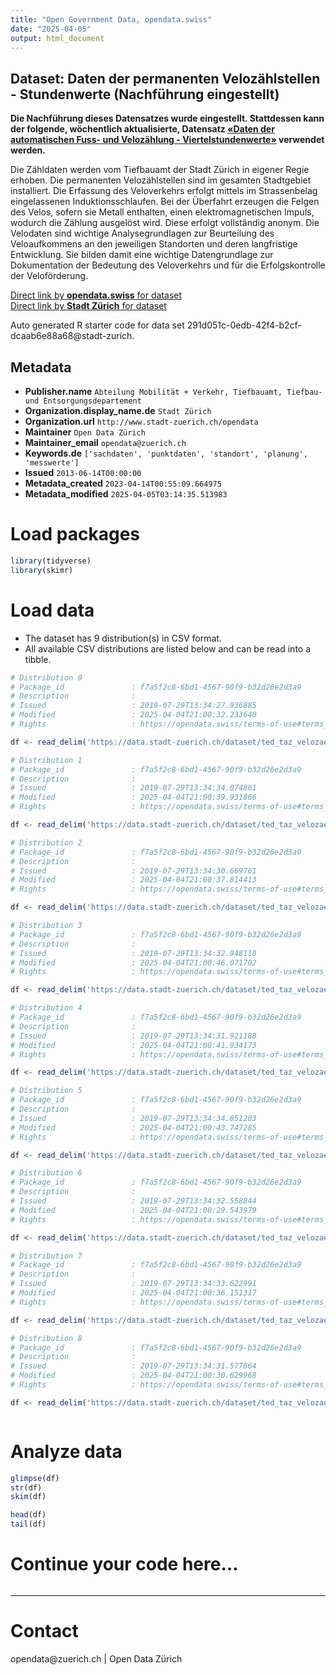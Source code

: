 ```yaml
---
title: "Open Government Data, opendata.swiss"
date: "2025-04-05"
output: html_document
---
```


## Dataset: Daten der permanenten Velozählstellen - Stundenwerte (Nachführung eingestellt)

**Die Nachführung dieses Datensatzes wurde eingestellt. Stattdessen kann der folgende, wöchentlich aktualisierte, Datensatz [«Daten der automatischen Fuss- und Velozählung - Viertelstundenwerte»](https://data.stadt-zuerich.ch/dataset/ted_taz_verkehrszaehlungen_werte_fussgaenger_velo) verwendet werden.**

Die Zähldaten werden vom Tiefbauamt der Stadt Zürich in eigener Regie erhoben. Die permanenten Velozählstellen sind im gesamten Stadtgebiet installiert. Die Erfassung des Veloverkehrs erfolgt mittels im Strassenbelag eingelassenen Induktionsschlaufen. Bei der Überfahrt erzeugen die Felgen des Velos, sofern sie Metall enthalten, einen elektromagnetischen Impuls, wodurch die Zählung ausgelöst wird. Diese erfolgt vollständig anonym. Die Velodaten sind wichtige Analysegrundlagen zur Beurteilung des Veloaufkommens an den jeweiligen Standorten und deren langfristige Entwicklung. Sie bilden damit eine wichtige Datengrundlage zur Dokumentation der Bedeutung des Veloverkehrs und für die Erfolgskontrolle der Veloförderung.

[Direct link by **opendata.swiss** for dataset](https://opendata.swiss/de/dataset/daten-der-permanenten-velozahlstellen-stundenwerte-nachfuhrung-eingestellt1)<br>
[Direct link by **Stadt Zürich** for dataset](https://data.stadt-zuerich.ch/dataset/ted_taz_velozaehlstellen_stundenwerte)

Auto generated R starter code for data set 291d051c-0edb-42f4-b2cf-dcaab6e88a68@stadt-zurich.

## Metadata

- **Publisher.name** `Abteilung Mobilität + Verkehr, Tiefbauamt, Tiefbau- und Entsorgungsdepartement`
- **Organization.display_name.de** `Stadt Zürich`
- **Organization.url** `http://www.stadt-zuerich.ch/opendata`
- **Maintainer** `Open Data Zürich`
- **Maintainer_email** `opendata@zuerich.ch`
- **Keywords.de** `['sachdaten', 'punktdaten', 'standort', 'planung', 'messwerte']`
- **Issued** `2013-06-14T00:00:00`
- **Metadata_created** `2023-04-14T00:55:09.664975`
- **Metadata_modified** `2025-04-05T03:14:35.513983`


# Load packages

```r

library(tidyverse)
library(skimr)

```

# Load data

-   The dataset has 9 distribution(s) in CSV format.
-   All available CSV distributions are listed below and can be read into a tibble.

```r

# Distribution 0
# Package_id               : f7a5f2c8-6bd1-4567-90f9-b32d26e2d3a9
# Description              : 
# Issued                   : 2019-07-29T13:34:27.936885
# Modified                 : 2025-04-04T21:00:32.233640
# Rights                   : https://opendata.swiss/terms-of-use#terms_open

df <- read_delim('https://data.stadt-zuerich.ch/dataset/ted_taz_velozaehlstellen_stundenwerte/download/velozaehlung_stundenwerte_2010-2015_Q3.csv')

# Distribution 1
# Package_id               : f7a5f2c8-6bd1-4567-90f9-b32d26e2d3a9
# Description              : 
# Issued                   : 2019-07-29T13:34:34.074861
# Modified                 : 2025-04-04T21:00:39.931866
# Rights                   : https://opendata.swiss/terms-of-use#terms_open

df <- read_delim('https://data.stadt-zuerich.ch/dataset/ted_taz_velozaehlstellen_stundenwerte/download/velozaehlung_stundenwerte_2012.csv')

# Distribution 2
# Package_id               : f7a5f2c8-6bd1-4567-90f9-b32d26e2d3a9
# Description              : 
# Issued                   : 2019-07-29T13:34:30.669761
# Modified                 : 2025-04-04T21:00:37.814413
# Rights                   : https://opendata.swiss/terms-of-use#terms_open

df <- read_delim('https://data.stadt-zuerich.ch/dataset/ted_taz_velozaehlstellen_stundenwerte/download/velozaehlung_stundenwerte_2011.csv')

# Distribution 3
# Package_id               : f7a5f2c8-6bd1-4567-90f9-b32d26e2d3a9
# Description              : 
# Issued                   : 2019-07-29T13:34:32.948118
# Modified                 : 2025-04-04T21:00:46.071702
# Rights                   : https://opendata.swiss/terms-of-use#terms_open

df <- read_delim('https://data.stadt-zuerich.ch/dataset/ted_taz_velozaehlstellen_stundenwerte/download/velozaehlung_stundenwerte_2015_Q1-Q3.csv')

# Distribution 4
# Package_id               : f7a5f2c8-6bd1-4567-90f9-b32d26e2d3a9
# Description              : 
# Issued                   : 2019-07-29T13:34:31.921188
# Modified                 : 2025-04-04T21:00:41.934173
# Rights                   : https://opendata.swiss/terms-of-use#terms_open

df <- read_delim('https://data.stadt-zuerich.ch/dataset/ted_taz_velozaehlstellen_stundenwerte/download/velozaehlung_stundenwerte_2013.csv')

# Distribution 5
# Package_id               : f7a5f2c8-6bd1-4567-90f9-b32d26e2d3a9
# Description              : 
# Issued                   : 2019-07-29T13:34:34.851203
# Modified                 : 2025-04-04T21:00:43.747285
# Rights                   : https://opendata.swiss/terms-of-use#terms_open

df <- read_delim('https://data.stadt-zuerich.ch/dataset/ted_taz_velozaehlstellen_stundenwerte/download/velozaehlung_stundenwerte_2014.csv')

# Distribution 6
# Package_id               : f7a5f2c8-6bd1-4567-90f9-b32d26e2d3a9
# Description              : 
# Issued                   : 2019-07-29T13:34:32.558844
# Modified                 : 2025-04-04T21:00:29.543979
# Rights                   : https://opendata.swiss/terms-of-use#terms_open

df <- read_delim('https://data.stadt-zuerich.ch/dataset/ted_taz_velozaehlstellen_stundenwerte/download/velozaehlung_ausfallprotokoll.csv')

# Distribution 7
# Package_id               : f7a5f2c8-6bd1-4567-90f9-b32d26e2d3a9
# Description              : 
# Issued                   : 2019-07-29T13:34:33.622991
# Modified                 : 2025-04-04T21:00:36.151317
# Rights                   : https://opendata.swiss/terms-of-use#terms_open

df <- read_delim('https://data.stadt-zuerich.ch/dataset/ted_taz_velozaehlstellen_stundenwerte/download/velozaehlung_stundenwerte_2010.csv')

# Distribution 8
# Package_id               : f7a5f2c8-6bd1-4567-90f9-b32d26e2d3a9
# Description              : 
# Issued                   : 2019-07-29T13:34:31.577664
# Modified                 : 2025-04-04T21:00:30.629968
# Rights                   : https://opendata.swiss/terms-of-use#terms_open

df <- read_delim('https://data.stadt-zuerich.ch/dataset/ted_taz_velozaehlstellen_stundenwerte/download/velozaehlung_mappingtabelle.csv')



```

# Analyze data

```r

glimpse(df)
str(df)
skim(df)

head(df)
tail(df)

```

# Continue your code here...

```r

```

------------------------------------------------------------------------

# Contact

opendata@zuerich.ch | Open Data Zürich
